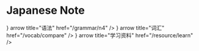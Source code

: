 
# Japanese Note

<Cards>
  <Cards.Card
    icon={<TypeOutline color="#007fe0" />}
    arrow
    title="语法"
    href="/grammar/n4"
  />
  <Cards.Card
    icon={<Star color="#007fe0" />}
    arrow
    title="词汇"
    href="/vocab/compare"
  />
  <Cards.Card
    icon={<Archive color="#007fe0" />}
    arrow
    title="学习资料"
    href="/resource/learn"
  />
</Cards>
